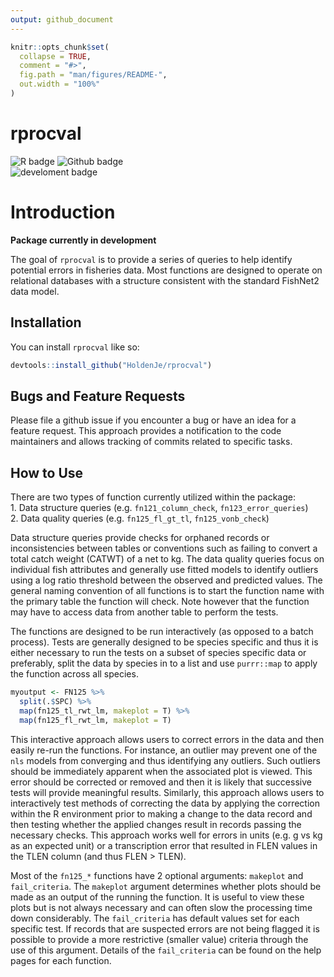 ```yaml
---
output: github_document
---
```


<!-- README.md is generated from README.Rmd. Please edit that file -->

```r
knitr::opts_chunk$set(
  collapse = TRUE,
  comment = "#>",
  fig.path = "man/figures/README-",
  out.width = "100%"
)
```

# rprocval

<!-- badges: start -->
![R badge](https://img.shields.io/badge/R-276DC3?style=for-the-badge&logo=r&logoColor=white)
![Github badge](https://img.shields.io/badge/GitHub-100000?style=for-the-badge&logo=github&logoColor=white)
<br>
![develoment badge](https://img.shields.io/badge/Dev-InProgress-<COLOR>.svg)
<!-- badges: end -->

# Introduction
**Package currently in development**

The goal of `rprocval` is to provide a series of queries to help identify potential errors in fisheries data. Most functions are designed to operate on relational databases with a structure consistent with the standard FishNet2 data model.


## Installation
You can install `rprocval` like so:

``` r
devtools::install_github("HoldenJe/rprocval")
```
## Bugs and Feature Requests
Please file a github issue if you encounter a bug or have an idea for a feature request. This approach provides a notification to the code maintainers and allows tracking of commits related to specific tasks.

## How to Use
There are two types of function currently utilized within the package:  
1. Data structure queries (e.g. `fn121_column_check`, `fn123_error_queries`)  
2. Data quality queries (e.g. `fn125_fl_gt_tl`, `fn125_vonb_check`)

Data structure queries provide checks for orphaned records or inconsistencies between tables or conventions such as failing to convert a total catch weight (CATWT) of a net to kg. The data quality queries focus on individual fish attributes and generally use fitted models to identify outliers using a log ratio threshold between the observed and predicted values. The general naming convention of all functions is to start the function name with the primary table the function will check. Note however that the function may have to access data from another table to perform the tests.  

The functions are designed to be run interactively (as opposed to a batch process). Tests are generally designed to be species specific and thus it is either necessary to run the tests on a subset of species specific data or preferably, split the data by species in to a list and use `purrr::map` to apply the function across all species.

```r
myoutput <- FN125 %>%
  split(.$SPC) %>%
  map(fn125_tl_rwt_lm, makeplot = T) %>%
  map(fn125_fl_rwt_lm, makeplot = T)
```

This interactive approach allows users to correct errors in the data and then easily re-run the functions. For instance, an outlier may prevent one of the `nls` models from converging and thus identifying any outliers. Such outliers should be immediately apparent when the associated plot is viewed. This error should be corrected or removed and then it is likely that successive tests will provide meaningful results. Similarly, this approach allows users to interactively test methods of correcting the data by applying the correction within the R environment prior to making a change to the data record and then testing whether the applied changes result in records passing the necessary checks. This approach works well for errors in units (e.g. g vs kg as an expected unit) or a transcription error that resulted in FLEN values in the TLEN column (and thus FLEN > TLEN). 

Most of the `fn125_*` functions have 2 optional arguments: `makeplot` and `fail_criteria`. The `makeplot` argument determines whether plots should be made as an output of the running the function. It is useful to view these plots but is not always necessary and can often slow the processing time down considerably. The `fail_criteria` has default values set for each specific test. If records that are suspected errors are not being flagged it is possible to provide a more restrictive (smaller value) criteria through the use of this argument. Details of the `fail_criteria` can be found on the help pages for each function.
